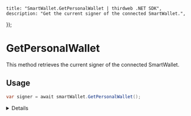 
	title: "SmartWallet.GetPersonalWallet | thirdweb .NET SDK",
	description: "Get the current signer of the connected SmartWallet.",
});

# GetPersonalWallet

This method retrieves the current signer of the connected SmartWallet.

## Usage

```csharp
var signer = await smartWallet.GetPersonalWallet();
```

<Details summary="Return Value">

### IThirdwebWallet

The method returns an instance of `IThirdwebWallet` representing the current signer of the connected SmartWallet.

</Details>
